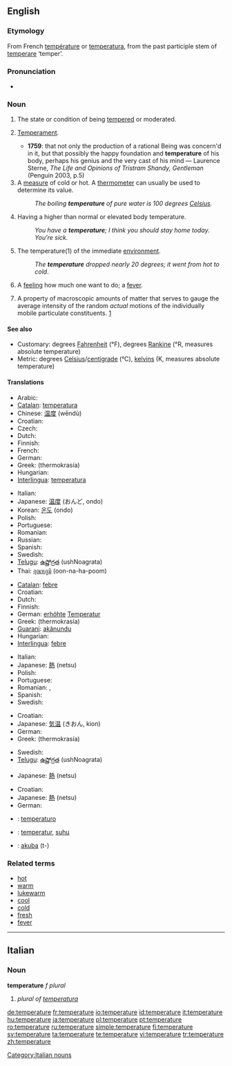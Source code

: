{{see|température}}
{{wikipedia}}
==English==

===Etymology===
From French [[température]] or {{L.}} [[temperatura]], from the past participle stem of [[temperare]] ‘temper’.

===Pronunciation===
{{IPA|/ˈtɛmpərɪʧə/}}
*{{audio|en-us-temperature.ogg|Audio (US)}}

===Noun===
{{en-noun}}

# {{obsolete}} The state or condition of being [[tempered]] or moderated.
# {{obsolete}} [[temperament|Temperament]].
#*'''1759''': that not only the production of a rational Being was concern'd in it, but that possibly the happy foundation and '''temperature''' of his body, perhaps his genius and the very cast of his mind — Laurence Sterne, ''The Life and Opinions of Tristram Shandy, Gentleman'' (Penguin 2003, p.5)
# A [[measure]] of cold or hot. A [[thermometer]] can usually be used to determine its value.
#:''The boiling '''temperature''' of pure water is 100 degrees [[Celsius]].''
# Having a higher than normal or elevated body temperature.
#:''You have a '''temperature'''; I think you should stay home today. You’re sick.''
# {{italbrac|when not used in relation with something}} The temperature(1) of the immediate [[environment]].
#:''The '''temperature''' dropped nearly 20 degrees; it went from hot to cold''.
# A [[feeling]] how much one want to do; a [[fever]].
# {{context|thermodynamics}} A property of macroscopic amounts of matter that serves to gauge the average intensity of the random ''actual'' motions of the individually mobile particulate constituents. [http://arxiv.org/pdf/physics/0004055]

====See also====
*Customary: degrees [[Fahrenheit]] (°F), degrees [[Rankine]] (°R, measures absolute temperature)
*Metric: degrees [[Celsius]]/[[centigrade]] (°C), [[kelvin]]s (K, measures absolute temperature)

====Translations====
{{trans-top|A measure of cold or hot}}
*Arabic: {{ARchar|[[درجة الحرارة]]}} {{unicode|(dárajet al-ħarára)}} {{f}}
*[[Catalan]]: [[temperatura]] {{f}}
*Chinese: [[温度]] (wēndù)
*Croatian: {{t-|hr|temperatura|f}}
* Czech: {{t-|cs|teplota|f}}
* Dutch: {{t-|nl|temperatuur|m}}
* Finnish: {{t+|fi|lämpötila}}
* French: {{t+|fr|température}}
* German: {{t+|de|Temperatur|f}}
*Greek: {{t+|el|θερμοκρασία|f|sc=Grek}} (thermokrasía)
* Hungarian: {{t-|hu|hőmérséklet}}
*[[Interlingua]]: [[temperatura]]
{{trans-mid}}
* Italian: {{t+|it|temperatura|f}}
*Japanese: [[温度]] (おんど, ondo)
*Korean: [[온도]] (ondo)
* Polish: {{t+|pl|temperatura|f}}
* Portuguese: {{t+|pt|temperatura|f}}
* Romanian: {{t-|ro|temperatură|f}}
* Russian: {{t-|ru|температура|f|tr=temperatúra|sc=Cyrl}}
* Spanish: {{t+|es|temperatura|f}}
* Swedish: {{t+|sv|temperatur}}
*[[Telugu]]: [[ఉష్ణోగ్రత]] (ushNoagrata)
*Thai: [[อุณหภูมิ]] (oon-na-ha-poom)
{{trans-bottom}}

{{trans-top|Having a higher than normal or elevated body temperature}}
*[[Catalan]]: [[febre]] {{f}}
*Croatian: {{t-|hr|temperatura|f}}
* Dutch: {{t+|nl|verhoging|f}}
* Finnish: {{t+|fi|kuume}}
*German: [[erhöht]]e [[Temperatur]] {{f}}
*Greek: {{t+|el|θερμοκρασία|f|sc=Grek}} (thermokrasía)
*[[Guarani]]: [[akãnundu]]
* Hungarian: {{t-|hu|láz}}
*[[Interlingua]]: [[febre]]
{{trans-mid}}
* Italian: {{t+|it|febbre|f}}
*Japanese: [[熱]] (netsu)
* Polish: {{t-|pl|gorączka|f}}
* Portuguese: {{t+|pt|febre|f}}
* Romanian: {{t-|ro|temperatură|f}}, {{t-|ro|febră|f}}
* Spanish: {{t+|es|fiebre|f}}
* Swedish: {{t+|sv|feber}}
{{trans-bottom}}

{{trans-top|The temperature of the immediate environment}}
*Croatian: {{t-|hr|temperatura|f}}
*Japanese: [[気温]] (きおん, kion)
* German: {{t+|de|Temperatur|f}}
*Greek: {{t+|el|θερμοκρασία|f|sc=Grek}} (thermokrasía)
{{trans-mid}}
* Swedish: {{t+|sv|temperatur}}
*[[Telugu]]: [[ఉష్ణోగ్రత]] (ushNoagrata)
{{trans-bottom}}

{{trans-top|A feeling how much one want to do}}
*Japanese: [[熱]] (netsu)
{{trans-mid}}
{{trans-bottom}}

{{trans-top|in thermodynamics}}
*Croatian: {{t-|hr|temperatura|f}}
*Japanese: [[熱]] (netsu)
* German: {{t+|de|Temperatur|f}}
{{trans-mid}}
{{trans-bottom}}

{{checktrans-top}}
*{{ttbc|Esperanto}}: [[temperaturo]]
*{{ttbc|Indonesian}}: [[temperatur]], [[suhu]]
*{{ttbc|Tupinambá}}: [[akuba]] (t-)
{{trans-bottom}}

===Related terms===
*[[hot]]
*[[warm]]
*[[lukewarm]]
*[[cool]]
*[[cold]]
*[[fresh]]
*[[fever]]

----

==Italian==

===Noun===
'''temperature''' ''f plural''

# ''plural of [[temperatura]]''

[[Category:Italian nouns]]

[[de:temperature]]
[[fr:temperature]]
[[io:temperature]]
[[id:temperature]]
[[it:temperature]]
[[hu:temperature]]
[[ja:temperature]]
[[pl:temperature]]
[[pt:temperature]]
[[ro:temperature]]
[[ru:temperature]]
[[simple:temperature]]
[[fi:temperature]]
[[sv:temperature]]
[[ta:temperature]]
[[te:temperature]]
[[vi:temperature]]
[[tr:temperature]]
[[zh:temperature]]
